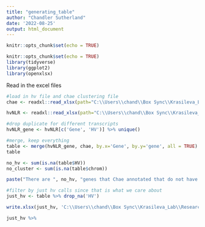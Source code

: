 ```yaml
---
title: "generating_table"
author: "Chandler Sutherland"
date: '2022-08-25'
output: html_document
---
```


```r
knitr::opts_chunk$set(echo = TRUE)
```

```r
knitr::opts_chunk$set(echo = TRUE)
library(tidyverse)
library(ggplot2)
library(openxlsx)
```


Read in the excel files 
```r
#load in hv file and chae clustering file 
chae <- readxl::read_xlsx(path="C:\\Users\\chand\\Box Sync\\Krasileva_Lab\\Research\\chandler\\Krasileva Lab\\E14\\chae_2020_supplemental.xlsx")

hvNLR <- readxl::read_xlsx(path="C:\\Users\\chand\\Box Sync\\Krasileva_Lab\\Research\\chandler\\Krasileva Lab\\E14\\hvNLR.xlsx")

#drop duplicate for different transcripts 
hvNLR_gene <- hvNLR[c('Gene', 'HV')] %>% unique()

#merge, keep everything 
table <- merge(hvNLR_gene, chae, by.x='Gene', by.y='gene', all = TRUE)
table
```
```r
no_hv <- sum(is.na(table$HV))
no_cluster <- sum(is.na(table$chrom))

paste("There are ", no_hv, "genes that Chae annotated that do not have hv/nonhv calls, and ", no_cluster, "gene that was present in the hv/nonhv and not the clustering.")
```

```r
#filter by just hv calls since that is what we care about 
just_hv <- table %>% drop_na('HV')

write.xlsx(just_hv, 'C:\\Users\\chand\\Box Sync\\Krasileva_Lab\\Research\\chandler\\Krasileva Lab\\E14\\working_table.xlsx')
```

```r
just_hv %>% 
```

